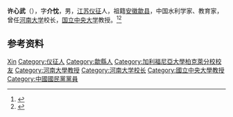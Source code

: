 '''许心武'''（{{bd|1894年||1987年|}}），字'''介忱'''，男，[[江苏|江苏]][[仪征|仪征]]人，祖籍[[安徽|安徽]][[歙县|歙县]]，中国水利学家、教育家，曾任[[河南大学|河南大学]]校长，[[国立中央大学|国立中央大学]]教授。<ref>{{Cite book|title=20世纪中华人物名字号辞典|author=周家珍编著|publisher=法律出版社|year=2000|isbn=9787503628320|location=北京|pages=}}</ref><ref>{{Cite web|title=许心武：当代著名的水利专家和教育家|url=http://xyh.henu.edu.cn/sjhd/xyfc/show-2787.html|accessdate=2021-03-20|work=河南大学校友总会}}</ref>

== 参考资料 ==
{{reflist}}

{{Authority control}}
{{DEFAULTSORT:Xu许}}
[[Category:许姓|Xin]]
[[Category:仪征人|Category:仪征人]]
[[Category:歙縣人|Category:歙縣人]]
[[Category:加利福尼亞大學柏克萊分校校友|Category:加利福尼亞大學柏克萊分校校友]]
[[Category:河南大學教授|Category:河南大學教授]]
[[Category:河南大学校长|Category:河南大学校长]]
[[Category:國立中央大學教授|Category:國立中央大學教授]]
[[Category:中國國民黨黨員|Category:中國國民黨黨員]]

{{中国人物小作品}}